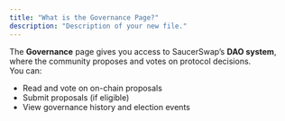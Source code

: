 ```yaml
---
title: "What is the Governance Page?"
description: "Description of your new file."
---
```


The **Governance** page gives you access to SaucerSwap’s **DAO system**, where the community proposes and votes on protocol decisions.\
You can:

- Read and vote on on-chain proposals
- Submit proposals (if eligible)
- View governance history and election events